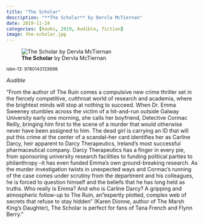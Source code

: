 ```yaml
---
title: "The Scholar"
description: "**The Scholar** by Dervla McTiernan"
date: 2019-11-24
categories: [books, 2019, Audible, fiction]
image: the-scholar.jpg
---
```

![**The Scholar** by Dervla McTiernan](the-scholar.jpg){fig-align="left"}

<sup>isbn-13: 9780143133698</sup>

*Audible*

"From the author of The Ruin comes a compulsive new crime thriller set in
the fiercely competitive, cutthroat world of research and academia, where
the brightest minds will stop at nothing to succeed. When Dr. Emma Sweeney
stumbles across the victim of a hit-and-run outside Galway University early
one morning, she calls her boyfriend, Detective Cormac Reilly, bringing him
first to the scene of a murder that would otherwise never have been
assigned to him. The dead girl is carrying an ID that will put this crime
at the center of a scandal--her card identifies her as Carline Darcy, heir
apparent to Darcy Therapeutics, Ireland's most successful pharmaceutical
company. Darcy Therapeutics has a finger in every pie, from sponsoring
university research facilities to funding political parties to philanthropy
--it has even funded Emma's own ground-breaking research. As the murder
investigation twists in unexpected ways and Cormac's running of the case
comes under scrutiny from the department and his colleagues, he is forced
to question himself and the beliefs that he has long held as truths. Who
really is Emma? And who is Carline Darcy? A gripping and atmospheric
follow-up to The Ruin, an "expertly plotted, complex web of secrets that
refuse to stay hidden" (Karen Dionne, author of The Marsh King's Daughter),
The Scholar is perfect for fans of Tana French and Flynn Berry."